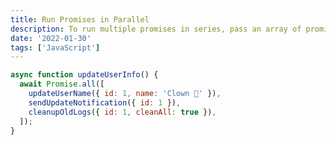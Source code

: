 ```yaml
---
title: Run Promises in Parallel
description: To run multiple promises in series, pass an array of promises to Promise.all(). The first one to resolve will be passed to the callback.
date: '2022-01-30'
tags: ['JavaScript']
---
```


```js
async function updateUserInfo() {
  await Promise.all([
    updateUserName({ id: 1, name: 'Clown 🤡' }),
    sendUpdateNotification({ id: 1 }),
    cleanupOldLogs({ id: 1, cleanAll: true }),
  ]);
}
```
